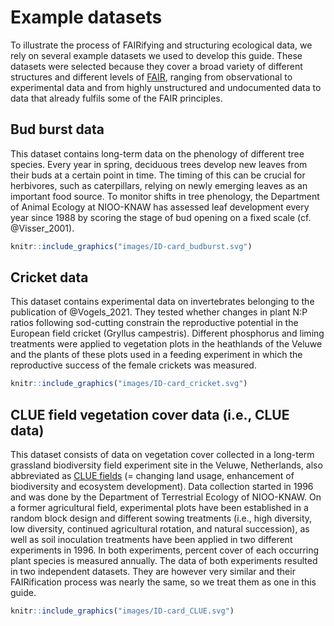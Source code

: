 # Example datasets {#example-datasets} 
To illustrate the process of FAIRifying and structuring ecological data, we rely on several example datasets we used to develop this guide. These datasets were selected because they cover a broad variety of different structures and different levels of [FAIR](#FAIR), ranging from observational to experimental data and from highly unstructured and undocumented data to data that already fulfils some of the FAIR principles. 

## Bud burst data {#budburst}
This dataset contains long-term data on the phenology of different tree species. Every year in spring, deciduous trees develop new leaves from their buds at a certain point in time. The timing of this can be crucial for herbivores, such as caterpillars, relying on newly emerging leaves as an important food source. To monitor shifts in tree phenology, the Department of Animal Ecology at NIOO-KNAW has assessed leaf development every year since 1988 by scoring the stage of bud opening on a fixed scale (cf. @Visser_2001). 

```r

knitr::include_graphics("images/ID-card_budburst.svg")

```

## Cricket data {#cricket} 
This dataset contains experimental data on invertebrates belonging to the publication of @Vogels_2021. They tested whether changes in plant N:P ratios following sod-cutting constrain the reproductive potential in the European field cricket (Gryllus campestris). Different phosphorus and liming treatments were applied to vegetation plots in the heathlands of the Veluwe and the plants of these plots used in a feeding experiment in which the reproductive success of the female crickets was measured. 

```r

knitr::include_graphics("images/ID-card_cricket.svg")

```

## CLUE field vegetation cover data (i.e., CLUE data) {#CLUE}
This dataset consists of data on vegetation cover collected in a long-term grassland biodiversity field experiment site in the Veluwe, Netherlands, also abbreviated as [CLUE fields](https://nioo.knaw.nl/en/facilities/clue-field-veluwe-database) (= changing land usage, enhancement of biodiversity and ecosystem development). Data collection started in 1996 and was done by the Department of Terrestrial Ecology of NIOO-KNAW. On a former agricultural field, experimental plots have been established in a random block design and different sowing treatments (i.e., high diversity, low diversity, continued agricultural rotation, and natural succession), as well as soil inoculation treatments have been applied in two different experiments in 1996. In both experiments, percent cover of each occurring plant species is measured annually. The data of both experiments resulted in two independent datasets. They are however very similar and their FAIRification process was nearly the same, so we treat them as one in this guide. 


```r

knitr::include_graphics("images/ID-card_CLUE.svg")

```

